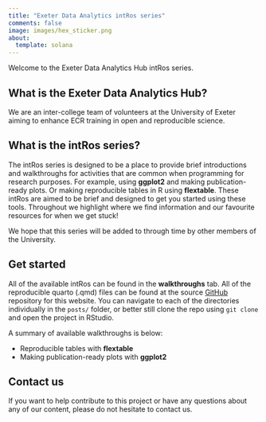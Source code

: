```yaml
---
title: "Exeter Data Analytics intRos series"
comments: false
image: images/hex_sticker.png
about:
  template: solana
---
```


Welcome to the Exeter Data Analytics Hub intRos series.

## What is the Exeter Data Analytics Hub?

We are an inter-college team of volunteers at the University of Exeter aiming to enhance ECR training in open and reproducible science.

## What is the intRos series?

The intRos series is designed to be a place to provide brief introductions and walkthroughs for activities that are common when programming for research purposes. For example, using **ggplot2** and making publication-ready plots. Or making reproducible tables in R using **flextable**. These intRos are aimed to be brief and designed to get you started using these tools. Throughout we highlight where we find information and our favourite resources for when we get stuck!

We hope that this series will be added to through time by other members of the University.

## Get started

All of the available intRos can be found in the **walkthroughs** tab. All of the reproducible quarto (.qmd) files can be found at the source [GitHub](https://github.com/exeter-data-analytics/intRos) repository for this website. You can navigate to each of the directories individually in the `posts/` folder, or better still clone the repo using `git clone` and open the project in RStudio. 

A summary of available walkthroughs is below:

- Reproducible tables with **flextable**
- Making publication-ready plots with **ggplot2**


## Contact us

If you want to help contribute to this project or have any questions about any of our content, please do not hesitate to contact us.